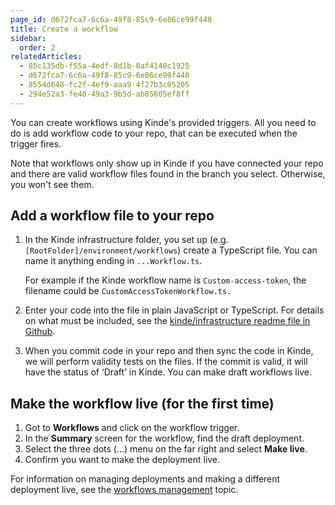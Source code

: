 ```yaml
---
page_id: d672fca7-6c6a-49f8-85c9-6e86ce99f440
title: Create a workflow
sidebar:
  order: 2
relatedArticles:
  - 85c135db-f55a-4edf-8d1b-0af4140c1925
  - d672fca7-6c6a-49f8-85c9-6e86ce99f440
  - 8554d648-fc2f-4ef9-aaa9-4f27b3c05205
  - 294e52a3-fe40-49a3-9b5d-ab85605ef8ff
---
```


You can create workflows using Kinde's provided triggers. All you need to do is add workflow code to your repo, that can be executed when the trigger fires.

Note that workflows only show up in Kinde if you have connected your repo and there are valid workflow files found in the branch you select. Otherwise, you won't see them.

## Add a workflow file to your repo

1. In the Kinde infrastructure folder, you set up (e.g. `[RootFolder]/environment/workflows`) create a TypeScript file. You can name it anything ending in `...Workflow.ts`. 
    
    For example if the Kinde workflow name is `Custom-access-token`, the filename could be `CustomAccessTokenWorkflow.ts.`
    
2. Enter your code into the file in plain JavaScript or TypeScript. For details on what must be included, see the [kinde/infrastructure readme file in Github](https://github.com/kinde-oss/infrastructure).
3. When you commit code in your repo and then sync the code in Kinde, we will perform validity tests on the files. If the commit is valid, it will have the status of ‘Draft’ in Kinde. You can make draft workflows live. 

## Make the workflow live (for the first time)

1. Got to **Workflows** and click on the workflow trigger. 
2. In the **Summary** screen for the workflow, find the draft deployment.
3. Select the three dots (…) menu on the far right and select **Make live**. 
4. Confirm you want to make the deployment live. 

For information on managing deployments and making a different deployment live, see the [workflows management](/workflows/manage-workflows/manage-code-and-deployments/) topic.
